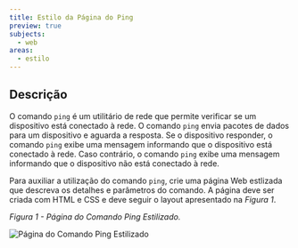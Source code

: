 ```yaml
---
title: Estilo da Página do Ping
preview: true
subjects:
  - web
areas:
  - estilo
---
```



## Descrição

O comando `ping` é um utilitário de rede que permite verificar se um dispositivo está conectado à rede. O comando `ping` envia pacotes de dados para um dispositivo e aguarda a resposta. Se o dispositivo responder, o comando `ping` exibe uma mensagem informando que o dispositivo está conectado à rede. Caso contrário, o comando `ping` exibe uma mensagem informando que o dispositivo não está conectado à rede.

Para auxiliar a utilização do comando `ping`, crie uma página Web estlizada que descreva os detalhes e parâmetros do comando. A página deve ser criada com HTML e CSS e deve seguir o layout apresentado na _Figura 1_.

_Figura 1 - Página do Comando Ping Estilizado._

<Image
  src={layout}
  alt="Página do Comando Ping Estilizado"
  class="border p-4"
/>
